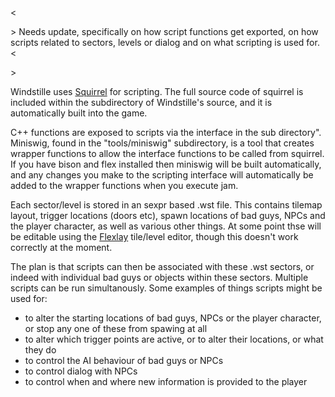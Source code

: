 <<note>>
Needs update, specifically on how script functions get exported, on how scripts related to sectors, levels or dialog and on what scripting is used for.
<</note>>

Windstille uses [[http://www.squirrel-lang.org/|Squirrel]] for scripting. The full source code of squirrel is included within the {{{external/SQUIRREL2/}}} subdirectory of Windstille's source, and it is automatically built into the game.

C++ functions are exposed to scripts via the interface in the {{{scripting/}}} sub directory". Miniswig, found in the "tools/miniswig" subdirectory, is a tool that creates wrapper functions to allow the interface functions to be called from squirrel. If you have bison and flex installed then miniswig will be built automatically, and any changes you make to the scripting interface will automatically be added to the wrapper functions when you execute jam.

Each sector/level is stored in an sexpr based .wst file. This contains tilemap layout, trigger locations (doors etc), spawn locations of bad guys, NPCs and the player character, as well as various other things. At some point thse will be editable using the [[http://flexlay.berlios.de/|Flexlay]] tile/level editor, though this doesn't work correctly at the moment.

The plan is that scripts can then be associated with these .wst sectors, or indeed with individual bad guys or objects within these sectors. Multiple scripts can be run simultanously. Some examples of things scripts might be used for:

* to alter the starting locations of bad guys, NPCs or the player character, or stop any one of these from spawing at all
* to alter which trigger points are active, or to alter their locations, or what they do
* to control the AI behaviour of bad guys or NPCs
* to control dialog with NPCs
* to control when and where new information is provided to the player
